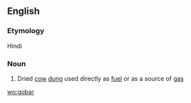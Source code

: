 ==English==

===Etymology===
Hindi

===Noun===
{{en-noun|-}}

# Dried [[cow]] [[dung]] used directly as [[fuel]] or as a source of [[gas]]

[[wo:gobar]]